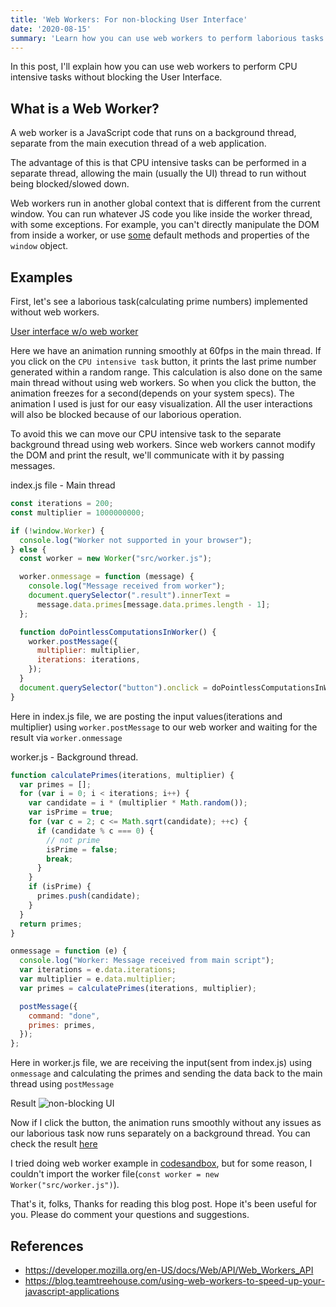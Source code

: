 ```yaml
---
title: 'Web Workers: For non-blocking User Interface'
date: '2020-08-15'
summary: 'Learn how you can use web workers to perform laborious tasks in a background thread without blocking the User Interface.'
---
```


In this post, I'll explain how you can use web workers to perform CPU intensive tasks without blocking the User Interface.

## What is a Web Worker?

A web worker is a JavaScript code that runs on a background thread, separate from the main execution thread of a web application. 

The advantage of this is that CPU intensive tasks can be performed in a separate thread, allowing the main (usually the UI) thread to run without being blocked/slowed down.

Web workers run in another global context that is different from the current window. You can run whatever JS code you like inside the worker thread, with some exceptions. For example, you can't directly manipulate the DOM from inside a worker, or use [some](https://developer.mozilla.org/en-US/docs/Web/API/Web_Workers_API/Functions_and_classes_available_to_workers) default methods and properties of the `window` object.

## Examples

First, let's see a laborious task(calculating prime numbers) implemented without web workers.

[User interface w/o web worker](https://codesandbox.io/s/user-interface-wo-web-worker-xs7pr)

Here we have an animation running smoothly at 60fps in the main thread. If you click on the `CPU intensive task` button, it prints the last prime number generated within a random range. 
This calculation is also done on the same main thread without using web workers. So when you click the button, the animation freezes for a second(depends on your system specs). 
The animation I used is just for our easy visualization. All the user interactions will also be blocked because of our laborious operation.

To avoid this we can move our CPU intensive task to the separate background thread using web workers. Since web workers cannot modify the DOM and print the result, we'll communicate with it by passing messages.

index.js file - Main thread
```javascript
const iterations = 200;
const multiplier = 1000000000;

if (!window.Worker) {
  console.log("Worker not supported in your browser");
} else {
  const worker = new Worker("src/worker.js");

  worker.onmessage = function (message) {
    console.log("Message received from worker");
    document.querySelector(".result").innerText =
      message.data.primes[message.data.primes.length - 1];
  };

  function doPointlessComputationsInWorker() {
    worker.postMessage({
      multiplier: multiplier,
      iterations: iterations,
    });
  }
  document.querySelector("button").onclick = doPointlessComputationsInWorker;
}
```
Here in index.js file, we are posting the input values(iterations and multiplier) using `worker.postMessage` to our web worker and waiting for the result via `worker.onmessage`

worker.js - Background thread.
```javascript
function calculatePrimes(iterations, multiplier) {
  var primes = [];
  for (var i = 0; i < iterations; i++) {
    var candidate = i * (multiplier * Math.random());
    var isPrime = true;
    for (var c = 2; c <= Math.sqrt(candidate); ++c) {
      if (candidate % c === 0) {
        // not prime
        isPrime = false;
        break;
      }
    }
    if (isPrime) {
      primes.push(candidate);
    }
  }
  return primes;
}

onmessage = function (e) {
  console.log("Worker: Message received from main script");
  var iterations = e.data.iterations;
  var multiplier = e.data.multiplier;
  var primes = calculatePrimes(iterations, multiplier);

  postMessage({
    command: "done",
    primes: primes,
  });
};
```
Here in worker.js file, we are receiving the input(sent from index.js) using `onmessage` and calculating the primes and sending the data back to the main thread using `postMessage`

Result
![non-blocking UI](https://dev-to-uploads.s3.amazonaws.com/i/yzfgkvoy3c6d34ifocah.gif)

Now if I click the button, the animation runs smoothly without any issues as our laborious task now runs separately on a background thread. 
You can check the result [here](https://codepen.io/NikhilKumaran/project/full/AOjQYm)

I tried doing web worker example in [codesandbox](https://codesandbox.io/s/with-web-worker-0s3q7), but for some reason, I couldn't import the worker file(`const worker = new Worker("src/worker.js")`).

That's it, folks, Thanks for reading this blog post. Hope it's been useful for you. Please do comment your questions and suggestions.

## References
- https://developer.mozilla.org/en-US/docs/Web/API/Web_Workers_API
- https://blog.teamtreehouse.com/using-web-workers-to-speed-up-your-javascript-applications


